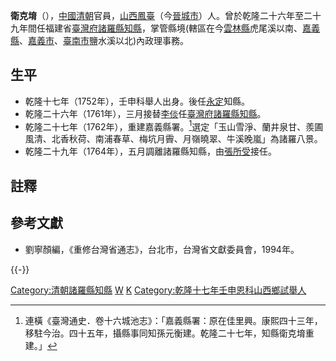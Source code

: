 '''衛克堉'''（{{bd|？||？||}}），[[中國|中國]][[清朝|清朝]]官員，[[山西|山西]][[鳳臺|鳳臺]]（今[[晉城市|晉城市]]）人。曾於乾隆二十六年至二十九年間任福建省[[臺灣府|臺灣府]][[諸羅縣|諸羅縣]][[知縣|知縣]]，掌管縣境(轄區在今[[雲林縣|雲林縣]]虎尾溪以南、[[嘉義縣|嘉義縣]]、[[嘉義市|嘉義市]]、[[臺南市|臺南市]]鹽水溪以北)內政理事務。

==生平==
*乾隆十七年（1752年），壬申科舉人出身。後任[[永定|永定]]知縣。
*乾隆二十六年（1761年），三月接替[[李倓|李倓]]任[[臺灣府|臺灣府]][[諸羅縣|諸羅縣]][[知縣|知縣]]。
*乾隆二十七年（1762年），重建嘉義縣署。<ref>連橫《臺灣通史．卷十六城池志》：「嘉義縣署：原在佳里興。康熙四十三年，移駐今治。四十五年，攝縣事同知孫元衡建。乾隆二十七年，知縣衛克堉重建。」</ref>選定「玉山雪淨、蘭井泉甘、羨圃風清、北香秋荷、南浦春草、梅坑月霽、月嶺曉翠、牛溪晚嵐」為諸羅八景。
*乾隆二十九年（1764年），五月調離諸羅縣知縣，由[[張所受|張所受]]接任。
==註釋==
{{reflist}}
{{Wikisource}}
==參考文獻==
*劉寧顏編，《重修台灣省通志》，台北市，台灣省文獻委員會，1994年。

{{-}}
{{start box}}
{{s-off}}
{{succession box|[[李倓_(清朝)|李倓]]|[[張所受|張所受]]|[[臺灣府|臺灣府]][[諸羅縣|諸羅縣]][[知縣|知縣]]|<small>乾隆二十六年（1761年）上任</small>}}
{{end box}}

[[Category:清朝諸羅縣知縣|Category:清朝諸羅縣知縣]]
[[Category:晋城人|W]]
[[Category:衛姓|K]]
[[Category:乾隆十七年壬申恩科山西鄉試舉人|Category:乾隆十七年壬申恩科山西鄉試舉人]]